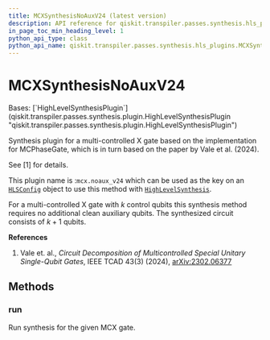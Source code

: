 ```yaml
---
title: MCXSynthesisNoAuxV24 (latest version)
description: API reference for qiskit.transpiler.passes.synthesis.hls_plugins.MCXSynthesisNoAuxV24 in the latest version of qiskit
in_page_toc_min_heading_level: 1
python_api_type: class
python_api_name: qiskit.transpiler.passes.synthesis.hls_plugins.MCXSynthesisNoAuxV24
---
```


# MCXSynthesisNoAuxV24

<Class id="qiskit.transpiler.passes.synthesis.hls_plugins.MCXSynthesisNoAuxV24" isDedicatedPage={true} github="https://github.com/Qiskit/qiskit/tree/stable/1.4/qiskit/transpiler/passes/synthesis/hls_plugins.py#L1104-L1136" signature="qiskit.transpiler.passes.synthesis.hls_plugins.MCXSynthesisNoAuxV24" modifiers="class">
  Bases: [`HighLevelSynthesisPlugin`](qiskit.transpiler.passes.synthesis.plugin.HighLevelSynthesisPlugin "qiskit.transpiler.passes.synthesis.plugin.HighLevelSynthesisPlugin")

  Synthesis plugin for a multi-controlled X gate based on the implementation for MCPhaseGate, which is in turn based on the paper by Vale et al. (2024).

  See \[1] for details.

  This plugin name is :`mcx.noaux_v24` which can be used as the key on an [`HLSConfig`](qiskit.transpiler.passes.HLSConfig "qiskit.transpiler.passes.HLSConfig") object to use this method with [`HighLevelSynthesis`](qiskit.transpiler.passes.HighLevelSynthesis "qiskit.transpiler.passes.HighLevelSynthesis").

  For a multi-controlled X gate with $k$ control qubits this synthesis method requires no additional clean auxiliary qubits. The synthesized circuit consists of $k + 1$ qubits.

  **References**

  1.  Vale et. al., *Circuit Decomposition of Multicontrolled Special Unitary Single-Qubit Gates*, IEEE TCAD 43(3) (2024), [arXiv:2302.06377](https://arxiv.org/abs/2302.06377)

  ## Methods

  ### run

  <Function id="qiskit.transpiler.passes.synthesis.hls_plugins.MCXSynthesisNoAuxV24.run" github="https://github.com/Qiskit/qiskit/tree/stable/1.4/qiskit/transpiler/passes/synthesis/hls_plugins.py#L1124-L1136" signature="run(high_level_object, coupling_map=None, target=None, qubits=None, **options)">
    Run synthesis for the given MCX gate.
  </Function>
</Class>

